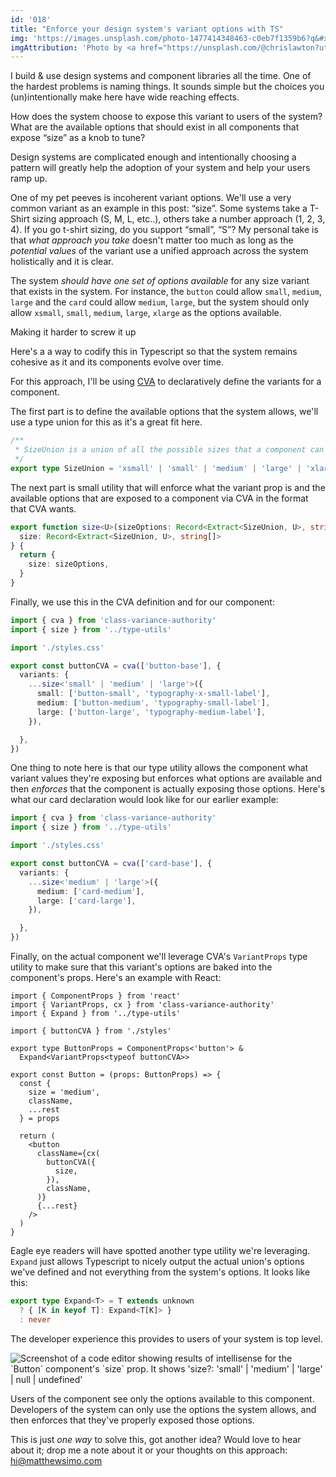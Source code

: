 ```yaml
---
id: '018'
title: "Enforce your design system's variant options with TS"
img: 'https://images.unsplash.com/photo-1477414348463-c0eb7f1359b6?q&#x3D;80&amp;w&#x3D;3270&amp;auto&#x3D;format&amp;fit&#x3D;crop&amp;ixlib&#x3D;rb-4.0.3&amp;ixid&#x3D;M3wxMjA3fDB8MHxwaG90by1wYWdlfHx8fGVufDB8fHx8fA%3D%3D'
imgAttribution: 'Photo by <a href="https://unsplash.com/@chrislawton?utm_content=creditCopyText&utm_medium=referral&utm_source=unsplash">Chris Lawton</a> on <a href="https://unsplash.com/photos/assorted-color-lear-hanging-decor-5IHz5WhosQE?utm_content=creditCopyText&utm_medium=referral&utm_source=unsplash">Unsplash</a>'
---
```


I build & use design systems and component libraries all the time. One of the hardest problems is naming things. It sounds simple but the choices you (un)intentionally make here have wide reaching effects.

How does the system choose to expose this variant to users of the system? What are the available options that should exist in all components that expose “size” as a knob to tune?

Design systems are complicated enough and intentionally choosing a pattern will greatly help the adoption of your system and help your users ramp up.

One of my pet peeves is incoherent variant options. We'll use a very common variant as an example in this post: “size”.  Some systems take a T-Shirt sizing approach (S, M, L, etc..), others take a number approach (1, 2, 3, 4).  If you go t-shirt sizing, do you support “small”, “S”? My personal take is that _what approach you take_ doesn't matter too much as long as the _potential values_ of the variant use a unified approach across the system holistically and it is clear.

The system _should have one set of options available_ for any size variant that exists in the system.   For instance, the `button` could allow `small`, `medium`, `large` and the `card` could allow `medium`, `large`, but the system should only allow `xsmall`, `small`, `medium`, `large`, `xlarge` as the options available.


Making it harder to screw it up

Here's a a way to codify this in Typescript so that the system remains cohesive as it and its components evolve over time.

For this approach, I'll be using [CVA](https://cva.style/docs) to declaratively define the variants for a component.


The first part is to define the available options that the system allows, we'll use a type union for this as it's a great fit here.

```ts
/**
 * SizeUnion is a union of all the possible sizes that a component can have.
 */
export type SizeUnion = 'xsmall' | 'small' | 'medium' | 'large' | 'xlarge'
```

The next part is small utility that will enforce what the variant prop is and the available options that are exposed to a component via CVA in the format that CVA wants.

```ts
export function size<U>(sizeOptions: Record<Extract<SizeUnion, U>, string[]>): {
  size: Record<Extract<SizeUnion, U>, string[]>
} {
  return {
    size: sizeOptions,
  }
}
```

Finally, we use this in the CVA definition and for our component:


```ts
import { cva } from 'class-variance-authority'
import { size } from '../type-utils'

import './styles.css'

export const buttonCVA = cva(['button-base'], {
  variants: {
    ...size<'small' | 'medium' | 'large'>({
      small: ['button-small', 'typography-x-small-label'],
      medium: ['button-medium', 'typography-small-label'],
      large: ['button-large', 'typography-medium-label'],
    }),

  },
})

```


One thing to note here is that our type utility allows the component what variant values they're exposing but enforces what options are available and then _enforces_ that the component is actually exposing those options. Here's what our card declaration would look like for our earlier example:

```ts
import { cva } from 'class-variance-authority'
import { size } from '../type-utils'

import './styles.css'

export const buttonCVA = cva(['card-base'], {
  variants: {
    ...size<'medium' | 'large'>({
      medium: ['card-medium'],
      large: ['card-large'],
    }),

  },
})

```



Finally, on the actual component we'll leverage CVA's `VariantProps` type utility to make sure that this variant's options are baked into the component's props. Here's an example with React:

```tsx
import { ComponentProps } from 'react'
import { VariantProps, cx } from 'class-variance-authority'
import { Expand } from '../type-utils'

import { buttonCVA } from './styles'

export type ButtonProps = ComponentProps<'button'> &
  Expand<VariantProps<typeof buttonCVA>>

export const Button = (props: ButtonProps) => {
  const {
    size = 'medium',
    className,
    ...rest
  } = props

  return (
    <button
      className={cx(
        buttonCVA({
          size,
        }),
        className,
      )}
      {...rest}
    />
  )
}
```

Eagle eye readers will have spotted another type utility we're leveraging. `Expand` just allows Typescript to nicely output the actual union's options we've defined and not everything from the system's options. It looks like this:

```ts
export type Expand<T> = T extends unknown
  ? { [K in keyof T]: Expand<T[K]> }
  : never
```


The developer experience this provides to users of your system is top level.


<img alt="Screenshot of a code editor showing results of intellisense for the `Button` component's `size` prop. It shows 'size?: 'small' | 'medium' | 'large' | null | undefined'" src="/assets/img/variants-typescript-type-utils.jpg" />

Users of the component see only the options available to this component. Developers of the system can only use the options the system allows, and then enforces that they've properly exposed those options.

This is just _one way_ to solve this, got another idea? Would love to hear about it; drop me a note about it or your thoughts on this approach: hi@matthewsimo.com


